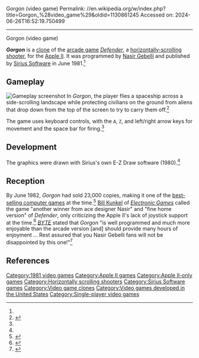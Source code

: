 Gorgon (video game)
Permalink: //en.wikipedia.org/w/index.php?title=Gorgon_%28video_game%29&oldid=1130861245
Accessed on: 2024-06-26T16:52:19.750499



------
Gorgon (video game)
{{Infobox video game
| title          = Gorgon
| image          = Gorgon coverart.png
| caption        = 
| developer      = [[Sirius Software]]
| publisher      = [[Sirius Software]]
| designer       = [[Nasir Gebelli]]<ref name="giantlist">{{cite web |last1=Hague |first1=James |title=The Giant List of Classic Game Programmers |url=https://dadgum.com/giantlist/}}</ref>
| released       = June 1981
| genre          = [[Scrolling shooter]]
| modes          = [[Single-player]]
| platforms      = [[Apple II]]
}}

'''''Gorgon''''' is a [[video game clone|clone]] of the [[arcade game]] ''[[Defender (1981 video game)|Defender]]'', a [[scrolling shooter|horizontally-scrolling shooter]], for the [[Apple II]]. It was programmed by [[Nasir Gebelli]] and published by [[Sirius Software]]{{r|callamaras198112}} in June 1981.<ref name="giantlist"/>

==Gameplay==
[[File:Gorgon.png|thumb|right|Gameplay screenshot]]
In ''Gorgon'', the player flies a spaceship across a side-scrolling landscape while protecting civilians on the ground from aliens that drop down from the top of the screen to try to carry them off.<ref name="manual">{{cite web |title=Gorgon Manual |url=https://archive.org/details/Gorgon_Apple_Manual |website=archive.org}}</ref>

The game uses keyboard controls, with the <code>A</code>, <code>Z</code>, and left/right arrow keys for movement and the space bar for firing.<ref name=manual/>

==Development==
The graphics were drawn with Sirius's own E-Z Draw software (1980).<ref name=manual/>

==Reception==
By June 1982, ''Gorgon'' had sold 23,000 copies, making it one of the [[List of best-selling PC video games|best-selling computer games]] at the time.<ref name="cgw_1982">{{Cite magazine|magazine=[[Computer Gaming World]]|date=September–October 1982|volume=2|issue=5|page=2|url=http://www.cgwmuseum.org/galleries/index.php?year=1982&pub=2&id=6 | title=List of Top Sellers}}</ref> [[Bill Kunkel (journalist)|Bill Kunkel]] of ''[[Electronic Games]]'' called the game "another winner from ace designer Nasir" and "fine home version" of ''Defender'', only criticizing the Apple II's lack of joystick support at the time.<ref name="eg198101">{{cite news | url=https://archive.org/stream/electronic-games-magazine-premiere/Electronic_Games_Issue_01_Vol_01_01_1981_Winter_Premiere#page/n57/mode/2up/search/raiders | title=Computer Playland | work=Electronic Games | date=January 1981 | accessdate=28 January 2015 | pages=38}}</ref> ''[[Byte (magazine)|BYTE]]'' stated that ''Gorgon'' "is well programmed and much more enjoyable than the arcade version [and] should provide many hours of enjoyment ... 
Rest assured that you Nasir Gebelli fans will not be disappointed by this one!"<ref name="callamaras198112">{{cite news | url=https://archive.org/stream/byte-magazine-1981-12/1981_12_BYTE_06-12_Computer_Games#page/n91/mode/2up | title=Gorgon | work=BYTE | date=December 1981 | accessdate=19 October 2013 | author=Callamaras, Peter V | pages=90}}</ref>

==References==
{{reflist}}

[[Category:1981 video games]]
[[Category:Apple II games]]
[[Category:Apple II-only games]]
[[Category:Horizontally scrolling shooters]]
[[Category:Sirius Software games]]
[[Category:Video game clones]]
[[Category:Video games developed in the United States]]
[[Category:Single-player video games]]